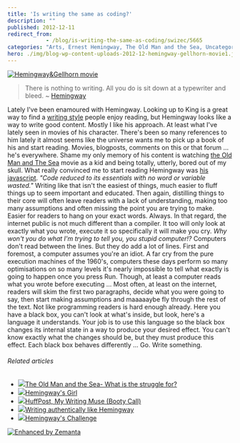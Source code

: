 ```yaml
---
title: 'Is writing the same as coding?'
description: ""
published: 2012-12-11
redirect_from: 
            - /blog/is-writing-the-same-as-coding/swizec/5665
categories: "Arts, Ernest Hemingway, The Old Man and the Sea, Uncategorized, Writers Resources"
hero: ./img/blog-wp-content-uploads-2012-12-hemingway-gellhorn-movie1.jpg
---
```


[![Hemingway&Gellhorn movie](./img/HemingwayandGellhorn-movieh3b4c3.jpeg "Hemingway&Gellhorn movie")](./img/blog-wp-content-uploads-2012-12-hemingway-gellhorn-movie1.jpg)

> There is nothing to writing. All you do is sit down at a typewriter and bleed. ~ [Hemingway](http://www.biography.com/people/ernest-hemingway-9334498 "Ernest Hemingway")

Lately I've been enamoured with Hemingway. Looking up to King is a great way to find a [writing style](http://en.wikipedia.org/wiki/Writing_style "Writing style") people enjoy reading, but Hemingway looks like a way to write good content. Mostly I like his approach. At least what I've lately seen in movies of his character. There's been so many references to him lately it almost seems like the universe wants me to pick up a book of his and start reading. Movies, blogposts, comments on this or that forum ... he's everywhere. Shame my only memory of his content is watching [the Old Man and The Sea](http://www.amazon.com/Old-Man-Sea-Ernest-Hemingway/dp/0684801221%3FSubscriptionId%3D0G81C5DAZ03ZR9WH9X82%26tag%3Dageewitahat-20%26linkCode%3Dxm2%26camp%3D2025%26creative%3D165953%26creativeASIN%3D0684801221 "The Old Man and The Sea") movie as a kid and being totally, utterly, bored out of my skull. What really convinced me to start reading Hemingway was [his javascript](http://byfat.xxx/if-hemingway-wrote-javascript). _"Code reduced to its essentials with no word or variable wasted."_ Writing like that isn't the easiest of things, much easier to fluff things up to seem important and educated. Then again, distilling things to their core will often leave readers with a lack of understanding, making too many assumptions and often missing the point you are trying to make. Easier for readers to hang on your exact words. Always. In that regard, the internet public is not much different than a compiler. It too will only look at exactly what you wrote, execute it so specifically it will make you cry. _Why won't you do what I'm trying to tell you, you stupid computer!?_ Computers don't read between the lines. But they do add a lot of lines. First and foremost, a computer assumes you're an idiot. A far cry from the pure execution machines of the 1960's, computers these days perform so many optimisations on so many levels it's nearly impossible to tell what exactly is going to happen once you press Run. Though, at least a computer reads what you wrote before executing ... Most often, at least on the internet, readers will skim the first two paragraphs, decide what you were going to say, then start making assumptions and maaaaaybe fly through the rest of the text. Not like programming readers is hard enough already. Here you have a black box, you can't look at what's inside, but look, here's a language it understands. Your job is to use this language so the black box changes its internal state in a way to produce your desired effect. You can't know exactly what the changes should be, but they must produce this effect. Each black box behaves differently ... Go. Write something.

###### Related articles

-   [![](http://i.zemanta.com/118217162_80_80.jpg)](http://hopepen.wordpress.com/2012/10/12/the-old-man-and-the-sea/)[The Old Man and the Sea- What is the struggle for?](http://hopepen.wordpress.com/2012/10/12/the-old-man-and-the-sea/)
-   [![](http://i.zemanta.com/126591132_80_80.jpg)](http://themodernmanuscript.wordpress.com/2012/11/18/hemingways-girl/)[Hemingway's Girl](http://themodernmanuscript.wordpress.com/2012/11/18/hemingways-girl/)
-   [![](http://i.zemanta.com/131461613_80_80.jpg)](http://thetalesofawriter.wordpress.com/2012/12/10/huffpost-my-writing-muse-booty-call/)[HuffPost, My Writing Muse (Booty Call)](http://thetalesofawriter.wordpress.com/2012/12/10/huffpost-my-writing-muse-booty-call/)
-   [![](http://i.zemanta.com/118675487_80_80.jpg)](http://naimeless.wordpress.com/2012/10/14/1361/)[Writing authentically like Hemingway](http://naimeless.wordpress.com/2012/10/14/1361/)
-   [![](http://i.zemanta.com/128096259_80_80.jpg)](http://musingbymoonlight.com/2012/11/26/hemingways-challenge/)[Hemingway's Challenge](http://musingbymoonlight.com/2012/11/26/hemingways-challenge/)

[![Enhanced by Zemanta](http://img.zemanta.com/zemified_e.png?x-id=29cea4b9-11d8-4327-a440-490424f217b0)](http://www.zemanta.com/?px "Enhanced by Zemanta")
